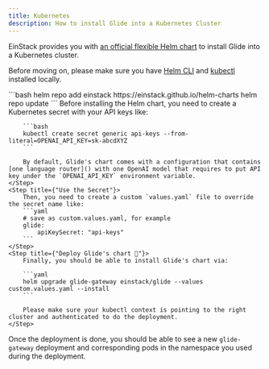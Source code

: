 ```yaml
---
title: Kubernetes
description: How to install Glide into a Kubernetes Cluster
---
```


EinStack provides you with [an official flexible Helm chart](https://artifacthub.io/packages/helm/einstack/glide) to install Glide into a Kubernetes cluster.

Before moving on, please make sure you have [Helm CLI](https://helm.sh/) and [kubectl](https://kubernetes.io/docs/reference/kubectl/) installed locally.

<Steps>
    <Step title={"Add EinStack chart repository"}>
        ```bash
        helm repo add einstack https://einstack.github.io/helm-charts
        helm repo update
        ```
    </Step>
    <Step title={"Create a Kubernetes Secret"}>
        Before installing the Helm chart, you need to create a Kubernetes secret with your API keys like:

        ```bash
        kubectl create secret generic api-keys --from-literal=OPENAI_API_KEY=sk-abcdXYZ
        ```

        By default, Glide's chart comes with a configuration that contains [one language router]() with one OpenAI model that requires to put API key under the `OPENAI_API_KEY` environment variable.
    </Step>
    <Step title={"Use the Secret"}>
        Then, you need to create a custom `values.yaml` file to override the secret name like:
        ```yaml
        # save as custom.values.yaml, for example
        glide:
            apiKeySecret: "api-keys"
        ```
    </Step>
    <Step title={"Deploy Glide's chart 🚀"}>
        Finally, you should be able to install Glide's chart via:

        ```yaml
        helm upgrade glide-gateway einstack/glide --values custom.values.yaml --install
        ```

        Please make sure your kubectl context is pointing to the right cluster and authenticated to do the deployment.
    </Step>
</Steps>

Once the deployment is done, you should be able to see a new `glide-gateway` deployment and corresponding pods in the namespace you used during the deployment.
